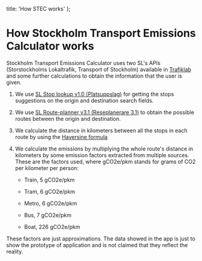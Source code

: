   title: 'How STEC works'
};

# How Stockholm Transport Emissions Calculator works

Stockholm Transport Emissions Calculator uses two SL's APIs (Storstockholms Lokaltrafik, Transport of Stockholm) available in [Trafiklab](https://www.trafiklab.se/) and some further calculations to obtain the information that the user is given.

1. We use [SL Stop lookup v1.0 (Platsuppslag)](https://www.trafiklab.se/api/trafiklab-apis/sl/stop-lookup/) for getting the stops suggestions on the origin and destination search fields.

2. We use [SL Route-planner v3.1 (Reseplanerare 3.1)](https://www.trafiklab.se/api/trafiklab-apis/sl/route-planner-31/) to obtain the possible routes between the origin and destination.

3. We calculate the distance in kilometers between all the stops in each route by using the [Haversine formula](https://en.wikipedia.org/wiki/Haversine_formula)

4. We calculate the emissions by multiplying the whole route's distance in kilometers by some emission factors extracted from multiple sources. These are the factors used, where gCO2e/pkm stands for grams of CO2 per kilometer per person:

   - Train, 5 gCO2e/pkm

   - Tram, 6 gCO2e/pkm

   - Metro, 6 gCO2e/pkm

   - Bus, 7 gCO2e/pkm

   - Boat, 226 gCO2e/pkm

These factors are just approximations. The data showed in the app is just to show the prototype of application and is not claimed that they reflect the reality.
